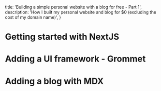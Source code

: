 
  title: 'Building a simple personal website with a blog for free - Part 1',
  description: 'How I built my personal website and blog for $0 (excluding the cost of my domain name)',
}


# Getting started with NextJS


# Adding a UI framework - Grommet

# Adding a blog with MDX
